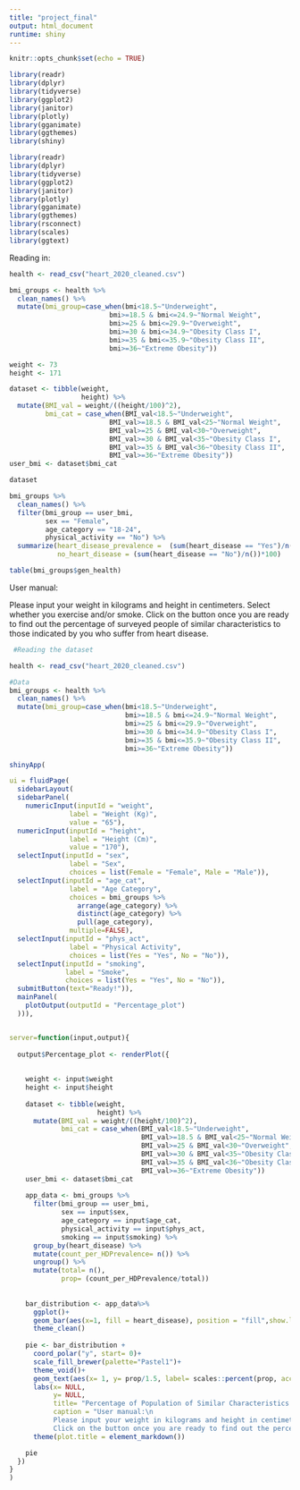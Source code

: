 ```yaml
---
title: "project_final"
output: html_document
runtime: shiny
---
```


```r
knitr::opts_chunk$set(echo = TRUE)
```

```r
library(readr)
library(dplyr)
library(tidyverse)
library(ggplot2)
library(janitor)
library(plotly)
library(gganimate)
library(ggthemes)
library(shiny)

library(readr)
library(dplyr)
library(tidyverse)
library(ggplot2)
library(janitor)
library(plotly)
library(gganimate)
library(ggthemes)
library(rsconnect)
library(scales)
library(ggtext)
```


Reading in:

```r
health <- read_csv("heart_2020_cleaned.csv")
```

```r
bmi_groups <- health %>% 
  clean_names() %>% 
  mutate(bmi_group=case_when(bmi<18.5~"Underweight",
                         bmi>=18.5 & bmi<=24.9~"Normal Weight",
                         bmi>=25 & bmi<=29.9~"Overweight",
                         bmi>=30 & bmi<=34.9~"Obesity Class I",
                         bmi>=35 & bmi<=35.9~"Obesity Class II",
                         bmi>=36~"Extreme Obesity"))

```

```r
weight <- 73
height <- 171

dataset <- tibble(weight,
                  height) %>% 
  mutate(BMI_val = weight/((height/100)^2),
         bmi_cat = case_when(BMI_val<18.5~"Underweight",
                         BMI_val>=18.5 & BMI_val<25~"Normal Weight",
                         BMI_val>=25 & BMI_val<30~"Overweight",
                         BMI_val>=30 & BMI_val<35~"Obesity Class I",
                         BMI_val>=35 & BMI_val<36~"Obesity Class II",
                         BMI_val>=36~"Extreme Obesity")) 
user_bmi <- dataset$bmi_cat

dataset

bmi_groups %>% 
  clean_names() %>% 
  filter(bmi_group == user_bmi,
         sex == "Female",
         age_category == "18-24",
         physical_activity == "No") %>% 
  summarize(heart_disease_prevalence =  (sum(heart_disease == "Yes")/n())*100,
            no_heart_disease = (sum(heart_disease == "No")/n())*100)
```

```r
table(bmi_groups$gen_health)
```

User manual:

Please input your weight in kilograms and height in centimeters. Select whether you exercise and/or smoke. Click on the button once you are ready to find out the percentage of surveyed people of similar characteristics to those indicated by you who suffer from heart disease. 


```r
 #Reading the dataset 

health <- read_csv("heart_2020_cleaned.csv")

#Data
bmi_groups <- health %>% 
  clean_names() %>% 
  mutate(bmi_group=case_when(bmi<18.5~"Underweight",
                             bmi>=18.5 & bmi<=24.9~"Normal Weight",
                             bmi>=25 & bmi<=29.9~"Overweight",
                             bmi>=30 & bmi<=34.9~"Obesity Class I",
                             bmi>=35 & bmi<=35.9~"Obesity Class II",
                             bmi>=36~"Extreme Obesity"))
```



```r
shinyApp(

ui = fluidPage(
  sidebarLayout(
  sidebarPanel(
    numericInput(inputId = "weight",
               label = "Weight (Kg)",
               value = "65"),
  numericInput(inputId = "height",
               label = "Height (Cm)",
               value = "170"),
  selectInput(inputId = "sex",
               label = "Sex",
               choices = list(Female = "Female", Male = "Male")),
  selectInput(inputId = "age_cat",
               label = "Age Category",
               choices = bmi_groups %>% 
                 arrange(age_category) %>% 
                 distinct(age_category) %>% 
                 pull(age_category),
               multiple=FALSE),
  selectInput(inputId = "phys_act",
               label = "Physical Activity",
               choices = list(Yes = "Yes", No = "No")),
  selectInput(inputId = "smoking",
              label = "Smoke",
              choices = list(Yes = "Yes", No = "No")),
  submitButton(text="Ready!")),
  mainPanel(
    plotOutput(outputId = "Percentage_plot")
  ))),


server=function(input,output){
 
  output$Percentage_plot <- renderPlot({
   
    
    weight <- input$weight
    height <- input$height
    
    dataset <- tibble(weight,
                      height) %>%
      mutate(BMI_val = weight/((height/100)^2),
             bmi_cat = case_when(BMI_val<18.5~"Underweight",
                                 BMI_val>=18.5 & BMI_val<25~"Normal Weight",
                                 BMI_val>=25 & BMI_val<30~"Overweight",
                                 BMI_val>=30 & BMI_val<35~"Obesity Class I",
                                 BMI_val>=35 & BMI_val<36~"Obesity Class II",
                                 BMI_val>=36~"Extreme Obesity")) 
    user_bmi <- dataset$bmi_cat
    
    app_data <- bmi_groups %>%
      filter(bmi_group == user_bmi,
             sex == input$sex,
             age_category == input$age_cat,
             physical_activity == input$phys_act,
             smoking == input$smoking) %>% 
      group_by(heart_disease) %>% 
      mutate(count_per_HDPrevalence= n()) %>% 
      ungroup() %>% 
      mutate(total= n(),
             prop= (count_per_HDPrevalence/total))
  
    
    bar_distribution <- app_data%>%
      ggplot()+
      geom_bar(aes(x=1, fill = heart_disease), position = "fill",show.legend = FALSE)+
      theme_clean()
    
    pie <- bar_distribution +
      coord_polar("y", start= 0)+
      scale_fill_brewer(palette="Pastel1")+
      theme_void()+
      geom_text(aes(x= 1, y= prop/1.5, label= scales::percent(prop, accuracy = 0.01)))+
      labs(x= NULL,
           y= NULL,
           title= "Percentage of Population of Similar Characteristics <span style = 'color: lightblue2;'>with Heart Disease</span>",
           caption = "User manual:\n 
           Please input your weight in kilograms and height in centimeters. Select your age category and whether you exercise and/or smoke.\n
           Click on the button once you are ready to find out the percentage of surveyed people of similar characteristics to those indicated\n by you who suffer from heart disease.")+
      theme(plot.title = element_markdown())

    pie
  })
}
)
```


